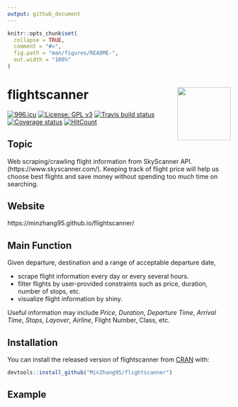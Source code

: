 ```yaml
---
output: github_document
---
```


```r
knitr::opts_chunk$set(
  collapse = TRUE,
  comment = "#>",
  fig.path = "man/figures/README-",
  out.width = "100%"
)
```
# flightscanner  <img src='man/figures/logo.png' align="right" height="120" />
[![996.icu](https://img.shields.io/badge/link-996.icu-red.svg)](https://996.icu)
[![License: GPL v3](https://img.shields.io/badge/License-GPLv3-blue.svg)](https://www.gnu.org/licenses/gpl-3.0)
[![Travis build status](https://travis-ci.org/MinZhang95/flightscanner.svg?branch=master)](https://travis-ci.org/MinZhang95/flightscanner)
[![Coverage status](https://codecov.io/gh/MinZhang95/flightscanner/branch/master/graph/badge.svg)](https://codecov.io/github/MinZhang95/flightscanner?branch=master)
[![HitCount](http://hits.dwyl.io/MinZhang95/flightscanner.svg)](http://hits.dwyl.io/MinZhang95/flightscanner)

## Topic
Web scraping/crawling flight information from SkyScanner API. (https://www.skyscanner.com/). Keeping track of flight price will help us choose best flights and save money without spending too much time on searching.

## Website
https://minzhang95.github.io/flightscanner/

## Main Function
Given departure, destination and a range of acceptable departure date,

- scrape flight information every day or every several hours.
- filter flights by user-provided constraints such as price, duration, number of stops, etc.
- visualize flight information by shiny.

Useful information may include *Price*, *Duration*, *Departure Time*, *Arrival Time*, *Stops*, *Layover*, *Airline*, Flight Number, Class, etc.

## Installation
You can install the released version of flightscanner from [CRAN](https://CRAN.R-project.org) with:

``` r
devtools::install_github("MinZhang95/flightscanner")
```

## Example

